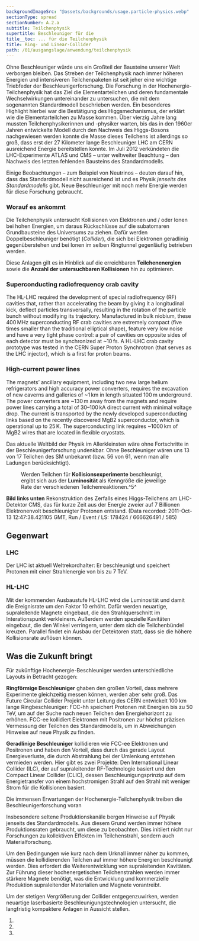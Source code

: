 ```yaml
---
backgroundImageSrc: "@assets/backgrounds/usage.particle-physics.webp"
sectionType: spread
sectionNumber: A.2.a
subtitle: Teilchenphysik
supertitle: Beschleuniger für die
title__toc: ... für die Teilchenphysik
title: Ring- und Linear-Collider
path: /01/ausgangslage/anwendung/teilchenphysik
---
```



<div class="spread--left spread-area--intro">

Ohne Beschleuniger würde uns ein Großteil der Bausteine unserer Welt verborgen bleiben. Das Streben der Teilchenphysik nach immer höheren Energien und intensiveren Teilchenpaketen ist seit jeher eine wichtige Triebfeder der Beschleunigerforschung.
Die Forschung in der Hochenergie-Teilchenphysik hat das Ziel die Elementarteilchen und deren fundamentale Wechselwirkungen untereinander zu untersuchen, die mit dem sogenannten Standardmodell beschrieben werden. Ein besonderes Highlight hierbei war die Bestätigung des Higgsmechanismus, der erklärt wie die Elementarteilchen zu Masse kommen. Über vierzig Jahre lang mussten Teilchenphysikerinnen und -physiker warten, bis das in den 1960er Jahren entwickelte Modell durch den Nachweis des Higgs-Bosons nachgewiesen werden konnte
die Masse dieses Teilchens ist allerdings so groß, dass erst der 27 Kilometer lange Beschleuniger LHC am CERN ausreichend Energie bereitstellen konnte. Im Juli 2012 verkündeten die LHC-Experimente ATLAS und CMS – unter weltweiter Beachtung – den Nachweis des letzten fehlenden Bausteins des Standardmodells.

Einige Beobachtungen – zum Beispiel von Neutrinos – deuten darauf hin, dass das Standardmodell nicht ausreichend ist und es Physik _jenseits des Standardmodells_ gibt. Neue Beschleuniger mit noch mehr Energie werden für diese Forschung gebraucht.

### Worauf es ankommt

Die Teilchenphysik untersucht Kollisionen von Elektronen und / oder Ionen bei hohen Energien, um daraus Rückschlüsse auf die subatomaren Grundbausteine des Universums zu ziehen. Dafür werden Doppelbeschleuniger benötigt (_Collider_), die sich bei Elektronen geradlinig gegenüberstehen und bei Ionen im selben Ringtunnel gegenläufig betrieben werden.

Diese Anlagen gilt es in Hinblick auf die erreichbaren **Teilchenenergien** sowie die **Anzahl der untersuchbaren Kollisionen** hin zu optimieren.

### Superconducting radiofrequency crab cavity

The HL-LHC required the development of special radiofrequency (RF) cavities that, rather than accelerating the beam by giving it a longitudinal kick, deflect particles transversally, resulting in the rotation of the particle bunch without modifying its trajectory. Manufactured in bulk niobium, these 400 MHz superconducting RF crab cavities are extremely compact (five times smaller than the traditional elliptical shape), feature very low noise and have a very tight phase control: a pair of cavities on opposite sides of each detector must be synchronized at ~10 fs. A HL-LHC crab cavity prototype was tested in the CERN Super Proton Synchrotron (that serves as the LHC injector), which is a first for proton beams.

### High-current power lines

The magnets’ ancillary equipment, including two new large helium refrigerators and high accuracy power converters, requires the excavation of new caverns and galleries of ~1 km in length situated 100 m underground. The power converters are ~130 m away from the magnets and require power lines carrying a total of 30–100 kA direct current with minimal voltage drop. The current is transported by the newly developed superconducting links based on the recently discovered MgB2 superconductor, which is operational up to 25 K. The superconducting link requires ~1000 km of MgB2 wires that are located in flexible cryostats.

</div>

<div class="spread--left spread-area--c-3">

<progress-chart dimension="particleDiscoveries" />
<figcaption>
  Das aktuelle Weltbild der Physik im Allerkleinsten wäre ohne Fortschritte in
  der Beschleunigerforschung undenkbar. Ohne Beschleuniger wären uns 13 von 17
  Teilchen des SM unbekannt (bzw. 56 von 61, wenn man alle Ladungen
  berücksichtigt).
</figcaption>

<figure>
<progress-chart dimension="progress__peak_luminosity" />
<figcaption>

Werden Teilchen für **Kollisionsexperimente** beschleunigt, ergibt sich aus der **Luminosität** als Kenngröße die jeweilige Rate der verschiedenen Teilchenreaktionen.^5^

</figcaption>
</figure>

 <figcaption>

**Bild links unten**
Rekonstruktion des Zerfalls eines Higgs-Teilchens am LHC-Detektor CMS, das für kurze Zeit aus der Energie zweier auf 7 Billionen Elektronenvolt beschleunigter Protonen entstand. (Data recorded: 2011-Oct-13 12:47:38.421105 GMT, Run / Event / LS: 178424 / 666626491 / 585)

</figcaption>

</div>

<div class="spread--right spread-area--c-1">

## Gegenwart

### LHC

Der LHC ist aktuell Weltrekordhalter: Er beschleunigt und speichert Protonen mit einer Strahlenergie von bis zu 7 TeV.

### HL-LHC

Mit der kommenden Ausbaustufe HL-LHC wird die Luminosität und damit die Ereignisrate um den Faktor 10 erhöht. Dafür werden neuartige, supraleitende Magnete eingebaut, die den Strahlquerschnitt im Interationspunkt verkleinern. Außerdem werden spezielle Kavitäten eingebaut, die den Winkel verringern, unter dem sich die Teilchenbündel kreuzen. Parallel findet ein Ausbau der Detektoren statt, dass sie die höhere Kollisionsrate auflösen können.

</div>

<div class="spread--right spread-area--c-2">

## Was die Zukunft bringt

Für zukünftige Hochenergie-Beschleuniger werden unterschiedliche Layouts in Betracht gezogen:

**Ringförmige Beschleuniger** ghaben den großen Vorteil, dass mehrere Experimente gleichzeitig messen können, werden aber sehr groß. Das Future Circular Collider Projekt unter Leitung des CERN entwickelt 100 km lange Ringbeschleuniger: FCC-hh speichert Protonen mit Energien bis zu 50 TeV, um auf der Suche nach neuen Teilchen den Energiehorizont zu erhöhen. FCC-ee kollidiert Elektronen mit Positronen zur höchst präzisen Vermessung der Teilchen des Standardmodells, um in Abweichungen Hinweise auf neue Physik zu finden.

**Geradlinige Beschleuniger** kollidieren wie FCC-ee Elektronen und Positronen und haben den Vorteil, dass durch das gerade Layout Energieverluste, die durch Abstrahlung bei der Umlenkung entstehen vermieden werden. Hier gibt es zwei Projekte: Den International Linear Collider (ILC), der auf supraleitender RF-Technologie basiert und den Compact Linear Collider (CLIC), dessen Beschleunigungsprinzip auf dem Energietransfer von einem hochstromigen Strahl auf den Strahl mit weniger Strom für die Kollisionen basiert.

</div>

<div class="spread--right spread-area--c-3">

Die immensen Erwartungen der Hochenergie-Teilchenphysik treiben die Beschleunigerforschung voran

Insbesondere seltene Produktionskanäle bergen Hinweise auf Physik jenseits des Standardmodells. Aus diesem Grund werden immer höhere Produktionsraten gebraucht, um diese zu beobachten. Dies initiiert nicht nur Forschungen zu kollektiven Effekten im Teilchenstrahl, sondern auch Materialforschung.

Um den Bedingungen wie kurz nach dem Urknall immer näher zu kommen, müssen die kollidierenden Teilchen auf immer höhere Energien beschleunigt werden. Dies erfordert die Weiterentwicklung von supraleitenden Kavitäten. Zur Führung dieser hochenergetischen Teilchenstrahlen werden immer stärkere Magnete benötigt, was die Entwicklung und kommerzielle Produktion supraleitender Materialien und Magnete vorantreibt.

Um der stetigen Vergrößerung der Collider entgegenzuwirken, werden neuartige laserbasierte Beschleunigungstechnologien untersucht, die langfristig kompaktere Anlagen in Aussicht stellen.

</div>

<div class="spread--right spread-area--references">

1. <BibRef citeKey="CERN-ESU-005" />
2. <BibRef citeKey="abdussalam_abdyukhanov_etal__2019__fcc" />
3. <BibRef citeKey="icfa__2022__pressemitteilung" />

</div>
